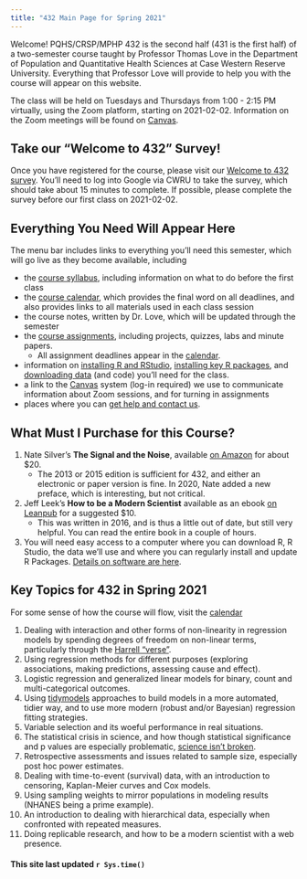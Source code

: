 ```yaml
---
title: "432 Main Page for Spring 2021"
---
```


Welcome! PQHS/CRSP/MPHP 432 is the second half (431 is the first half) of a two-semester course taught by Professor Thomas Love in the Department of Population and Quantitative Health Sciences at Case Western Reserve University. Everything that Professor Love will provide to help you with the course will appear on this website.

The class will be held on Tuesdays and Thursdays from 1:00 - 2:15 PM virtually, using the Zoom platform, starting on 2021-02-02. Information on the Zoom meetings will be found on [Canvas](https://canvas.case.edu).

## Take our "Welcome to 432" Survey!

Once you have registered for the course, please visit our [Welcome to 432 survey](http://bit.ly/432-2021-welcome-survey). You'll need to log into Google via CWRU to take the survey, which should take about 15 minutes to complete. If possible, please complete the survey before our first class on 2021-02-02.

## Everything You Need Will Appear Here

The menu bar includes links to everything you'll need this semester, which will go live as they become available, including

- the [course syllabus](syllabus.html), including information on what to do before the first class
- the [course calendar](calendar.html), which provides the final word on all deadlines, and also provides links to all materials used in each class session
- the course notes, written by Dr. Love, which will be updated through the semester
- the [course assignments](minutes.html), including projects, quizzes, labs and minute papers.
    - All assignment deadlines appear in the [calendar](calendar.html).
- information on [installing R and RStudio](software_install.html), [installing key R packages](r_packages.html), and [downloading data](data_index.html) (and code) you'll need for the class.
- a link to the [Canvas](https://canvas.case.edu/) system (log-in required) we use to communicate information about Zoom sessions, and for turning in assignments
- places where you can [get help and contact us](contact.html).

## What Must I Purchase for this Course?

1. Nate Silver's **The Signal and the Noise**, available [on Amazon](https://www.amazon.com/Signal-Noise-Many-Predictions-Fail-but/dp/0143125087) for about $20. 
    - The 2013 or 2015 edition is sufficient for 432, and either an electronic or paper version is fine. In 2020, Nate added a new preface, which is interesting, but not critical.
2. Jeff Leek's **How to be a Modern Scientist** available as an ebook [on Leanpub](https://leanpub.com/modernscientist) for a suggested $10.
    - This was written in 2016, and is thus a little out of date, but still very helpful. You can read the entire book in a couple of hours.
3. You will need easy access to a computer where you can download R, R Studio, the data we'll use and where you can regularly install and update R Packages. [Details on software are here](software_install.html).

## Key Topics for 432 in Spring 2021

For some sense of how the course will flow, visit the [calendar](calendar.html)

1. Dealing with interaction and other forms of non-linearity in regression models by spending degrees of freedom on non-linear terms, particularly through the [Harrell "verse"](https://www.nicholas-ollberding.com/post/an-introduction-to-the-harrell-verse-predictive-modeling-using-the-hmisc-and-rms-packages/).
2. Using regression methods for different purposes (exploring associations, making predictions, assessing cause and effect).
3. Logistic regression and generalized linear models for binary, count and multi-categorical outcomes.
4. Using [tidymodels](https://www.tidymodels.org/) approaches to build models in a more automated, tidier way, and to use more modern (robust and/or Bayesian) regression fitting strategies.
5. Variable selection and its woeful performance in real situations.
6. The statistical crisis in science, and how though statistical significance and p values are especially problematic, [science isn't broken](https://fivethirtyeight.com/features/science-isnt-broken/).
7. Retrospective assessments and issues related to sample size, especially post hoc power estimates.
8. Dealing with time-to-event (survival) data, with an introduction to censoring, Kaplan-Meier curves and Cox models.
9. Using sampling weights to mirror populations in modeling results (NHANES being a prime example).
10. An introduction to dealing with hierarchical data, especially when confronted with repeated measures.
11. Doing replicable research, and how to be a modern scientist with a web presence.

#### This site last updated `r Sys.time()`
